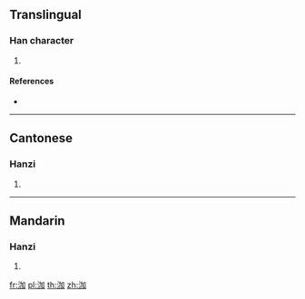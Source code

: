 {{character info/new}}
==Translingual==

===Han character===
{{Han char|rn=85|rad=水|as=05|sn=8|four=36100|canj=EKSR|ids=⿰氵加}}

# {{defn|Han|sort=水05}}

====References====
* {{Han ref|kx=0615.100|dkj=17272|dj=1009.080|hdz=31597.060|uh=6CC7|ud=27847|bh=CD4A|bd=52554}}

----

==Cantonese==

===Hanzi===
{{yue-hanzi|jyut=[[gaa1]]|y=ga1}}

# {{defn|lang=yue|sort=水05}}

----

==Mandarin==

===Hanzi===
{{cmn-hanzi|pin=[[jiā]] ([[jia1]])|wg=chia<sup>1</sup>}}

# {{defn|lang=cmn|sort=水05}}

[[fr:泇]]
[[pl:泇]]
[[th:泇]]
[[zh:泇]]